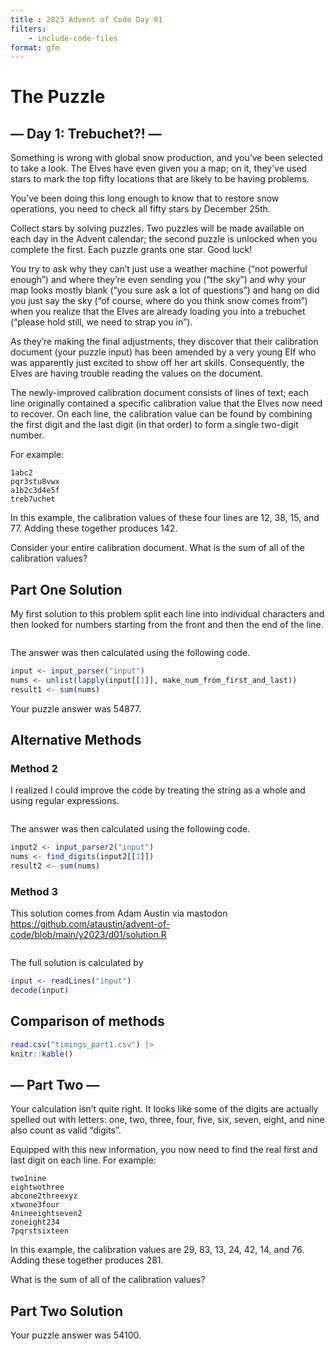 ```yaml
---
title : 2023 Advent of Code Day 01 
filters:
    - include-code-files
format: gfm
---
```


# The Puzzle

## --- Day 1: Trebuchet?! ---

Something is wrong with global snow production, and you've been selected to take a look. The Elves have even given you a map; on it, they've used stars to mark the top fifty locations that are likely to be having problems.

You've been doing this long enough to know that to restore snow operations, you need to check all fifty stars by December 25th.

Collect stars by solving puzzles. Two puzzles will be made available on each day in the Advent calendar; the second puzzle is unlocked when you complete the first. Each puzzle grants one star. Good luck!

You try to ask why they can't just use a weather machine ("not powerful enough") and where they're even sending you ("the sky") and why your map looks mostly blank ("you sure ask a lot of questions") and hang on did you just say the sky ("of course, where do you think snow comes from") when you realize that the Elves are already loading you into a trebuchet ("please hold still, we need to strap you in").

As they're making the final adjustments, they discover that their calibration document (your puzzle input) has been amended by a very young Elf who was apparently just excited to show off her art skills. Consequently, the Elves are having trouble reading the values on the document.

The newly-improved calibration document consists of lines of text; each line originally contained a specific calibration value that the Elves now need to recover. On each line, the calibration value can be found by combining the first digit and the last digit (in that order) to form a single two-digit number.

For example:

    1abc2
    pqr3stu8vwx
    a1b2c3d4e5f
    treb7uchet

In this example, the calibration values of these four lines are 12, 38, 15, and 77. Adding these together produces 142.

Consider your entire calibration document. What is the sum of all of the calibration values?

## Part One Solution

My first solution to this problem split each line into individual characters and then looked for numbers starting from the 
front and then the end of the line.

```.r
```

The answer was then calculated using the following code.

```.r
input <- input_parser("input")
nums <- unlist(lapply(input[[1]], make_num_from_first_and_last))
result1 <- sum(nums)

```
Your puzzle answer was 54877.

## Alternative Methods

### Method 2

I realized I could improve the code by treating the string as a whole and using regular expressions.

```.r
```
The answer was then calculated using the following code.

```.r
input2 <- input_parser2("input")
nums <- find_digits(input2[[1]])
result2 <- sum(nums)
```
### Method 3

This solution comes from Adam Austin via mastodon
[https://github.com/ataustin/advent-of-code/blob/main/y2023/d01/solution.R]()


```.r
```
The full solution is calculated by

```.r

input <- readLines("input")
decode(input)

```
## Comparison of methods 

```r
read.csv("timings_part1.csv") |>
knitr::kable()
```

## --- Part Two ---

Your calculation isn't quite right. It looks like some of the digits are actually spelled out with letters: one, two, three, four, five, six, seven, eight, and nine also count as valid "digits".

Equipped with this new information, you now need to find the real first and last digit on each line. For example:

    two1nine
    eightwothree
    abcone2threexyz
    xtwone3four
    4nineeightseven2
    zoneight234
    7pqrstsixteen

In this example, the calibration values are 29, 83, 13, 24, 42, 14, and 76. Adding these together produces 281.

What is the sum of all of the calibration values?

## Part Two Solution
Your puzzle answer was 54100.

